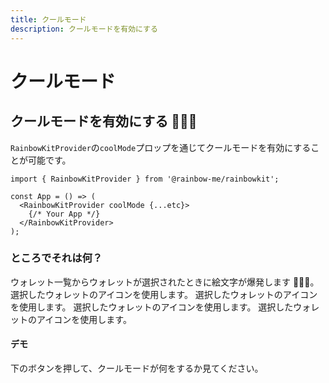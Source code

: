 ```yaml
---
title: クールモード
description: クールモードを有効にする
---
```


# クールモード

## クールモードを有効にする 🌈🌈🌈

`RainbowKitProvider`の`coolMode`プロップを通じてクールモードを有効にすることが可能です。

```tsx
import { RainbowKitProvider } from '@rainbow-me/rainbowkit';

const App = () => (
  <RainbowKitProvider coolMode {...etc}>
    {/* Your App */}
  </RainbowKitProvider>
);
```

### ところでそれは何？

ウォレット一覧からウォレットが選択されたときに絵文字が爆発します 🌈🌈🌈。 選択したウォレットのアイコンを使用します。 選択したウォレットのアイコンを使用します。 選択したウォレットのアイコンを使用します。 選択したウォレットのアイコンを使用します。

#### デモ

下のボタンを押して、クールモードが何をするか見てください。

<CoolMode />
